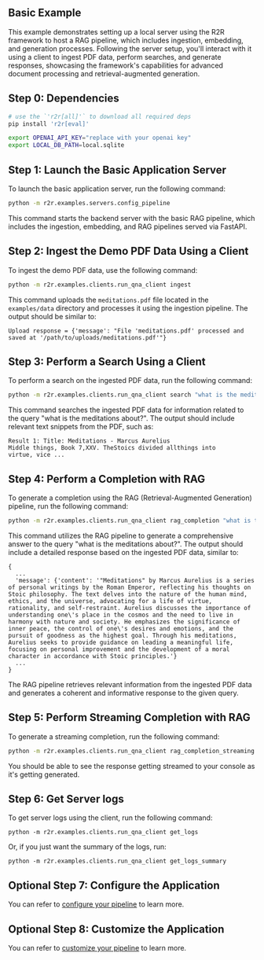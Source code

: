 ## Basic Example
This example demonstrates setting up a local server using the R2R framework to host a RAG pipeline, which includes ingestion, embedding, and generation processes. Following the server setup, you'll interact with it using a client to ingest PDF data, perform searches, and generate responses, showcasing the framework's capabilities for advanced document processing and retrieval-augmented generation.

## Step 0: Dependencies

```bash
# use the `'r2r[all]'` to download all required deps
pip install 'r2r[eval]'

export OPENAI_API_KEY="replace with your openai key"
export LOCAL_DB_PATH=local.sqlite
```

## Step 1: Launch the Basic Application Server

To launch the basic application server, run the following command:

```bash
python -m r2r.examples.servers.config_pipeline
```

This command starts the backend server with the basic RAG pipeline, which includes the ingestion, embedding, and RAG pipelines served via FastAPI.

## Step 2: Ingest the Demo PDF Data Using a Client

To ingest the demo PDF data, use the following command:

```bash
python -m r2r.examples.clients.run_qna_client ingest
```

This command uploads the `meditations.pdf` file located in the `examples/data` directory and processes it using the ingestion pipeline. The output should be similar to:

```
Upload response = {'message': "File 'meditations.pdf' processed and saved at '/path/to/uploads/meditations.pdf'"}
```

## Step 3: Perform a Search Using a Client

To perform a search on the ingested PDF data, run the following command:

```bash
python -m r2r.examples.clients.run_qna_client search "what is the meditations about?"
```

This command searches the ingested PDF data for information related to the query "what is the meditations about?". The output should include relevant text snippets from the PDF, such as:

```
Result 1: Title: Meditations - Marcus Aurelius
Middle things, Book 7,XXV. TheStoics divided allthings into
virtue, vice ...
```

## Step 4: Perform a Completion with RAG

To generate a completion using the RAG (Retrieval-Augmented Generation) pipeline, run the following command:

```bash
python -m r2r.examples.clients.run_qna_client rag_completion "what is the meditations about?"
```

This command utilizes the RAG pipeline to generate a comprehensive answer to the query "what is the meditations about?". The output should include a detailed response based on the ingested PDF data, similar to:

```
{
  ...
  'message': {'content': '"Meditations" by Marcus Aurelius is a series of personal writings by the Roman Emperor, reflecting his thoughts on Stoic philosophy. The text delves into the nature of the human mind, ethics, and the universe, advocating for a life of virtue, rationality, and self-restraint. Aurelius discusses the importance of understanding one\'s place in the cosmos and the need to live in harmony with nature and society. He emphasizes the significance of inner peace, the control of one\'s desires and emotions, and the pursuit of goodness as the highest goal. Through his meditations, Aurelius seeks to provide guidance on leading a meaningful life, focusing on personal improvement and the development of a moral character in accordance with Stoic principles.'}
  ...
}
```

The RAG pipeline retrieves relevant information from the ingested PDF data and generates a coherent and informative response to the given query.

## Step 5: Perform Streaming Completion with RAG
To generate a streaming completion, run the following command:
```bash
python -m r2r.examples.clients.run_qna_client rag_completion_streaming "what is the meditations about?"
```
You should be able to see the response getting streamed to your console as it's getting generated.


## Step 6: Get Server logs
To get server logs using the client, run the following command:
```
python -m r2r.examples.clients.run_qna_client get_logs
```

Or, if you just want the summary of the logs, run:
```
python -m r2r.examples.clients.run_qna_client get_logs_summary
```

## Optional Step 7: Configure the Application
You can refer to [configure your pipeline](configure-your-pipeline.mdx) to learn more.

## Optional Step 8: Customize the Application
You can refer to [customize your pipeline](customize-your-pipeline.mdx) to learn more.